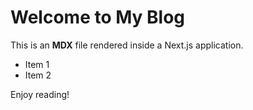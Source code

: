# Welcome to My Blog

This is an **MDX** file rendered inside a Next.js application.

- Item 1
- Item 2

Enjoy reading!
